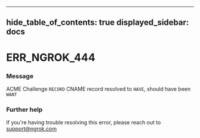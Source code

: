 

---
hide_table_of_contents: true
displayed_sidebar: docs
---


# ERR_NGROK_444

### Message
ACME Challenge `RECORD` CNAME record resolved to `HAVE`, should have been `WANT`

<ErrorDetails />



### Further help
If you're having trouble resolving this error, please reach out to [support@ngrok.com](mailto:support@ngrok.com?subject=Help%20with%20ERR_NGROK_444)

